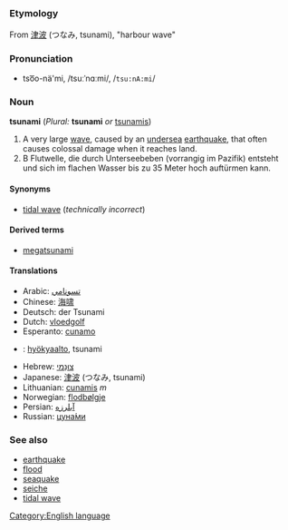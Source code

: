 =={{en}}==
[[Category:English language]]
===Etymology===
From {{ja}} [[津波]] (つなみ, tsunami), "harbour wave"

===Pronunciation===
*tso͞o-nä'mi, /tsuːˈnɑːmi/, /<tt>tsu:nA:mi</tt>/

===Noun===
'''tsunami''' (''Plural:'' '''tsunami''' ''or'' [[tsunamis]])

#A very large [[wave]], caused by an [[undersea]] [[earthquake]], that often causes colossal damage when it reaches land.
#B Flutwelle, die durch Unterseebeben (vorrangig im Pazifik) entsteht und sich im flachen Wasser bis zu 35 Meter hoch auftürmen kann.

====Synonyms====
*[[tidal wave]] (''technically incorrect'')

====Derived terms====
*[[megatsunami]]

====Translations====
*Arabic: [[تسونامي]]
*Chinese: [[海啸]]
*Deutsch: der Tsunami
*Dutch: [[vloedgolf]]
*Esperanto: [[cunamo]]
*{{fi}}: [[hyökyaalto]], tsunami
*Hebrew: [[צונמי|צוּנַמי]]
*Japanese: [[津波]] (つなみ, tsunami)
*Lithuanian: [[cunamis]] ''m''
*Norwegian: [[flodbølgje]]<!-- nynorsk, not sure about bokmaal -->
*Persian: [[ابلرزه|آبلرزه]]
*Russian: [[цунами|цуна́ми]]

===See also===
*[[earthquake]]
*[[flood]]
*[[seaquake]]
*[[seiche]]
*[[tidal wave]]